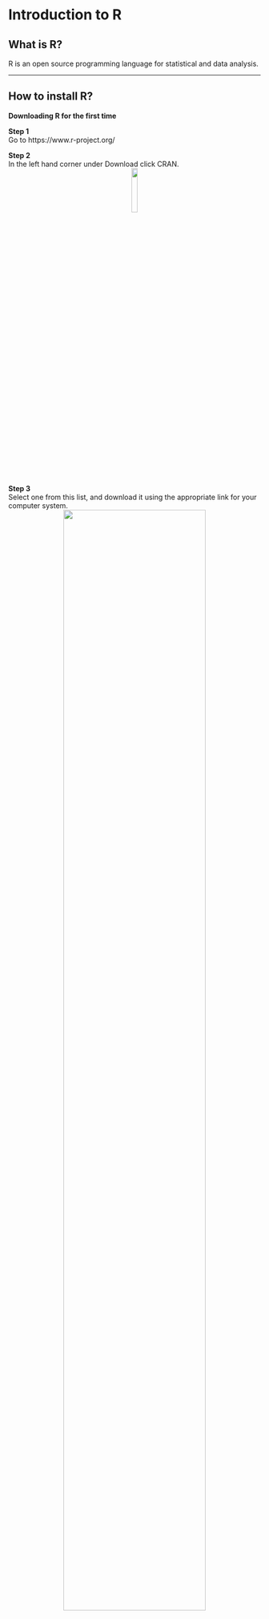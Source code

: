 # Introduction to R {#ch2_introduction}

## What is R?

R is an open source programming language for statistical and data analysis.

---


## How to install R?

**Downloading R for the first time**
<br/>

**Step 1**<br/>
Go to https://www.r-project.org/
<br/>

**Step 2**<br/>
In the left hand corner under Download click CRAN.
<center>
<img src="C:\Users\Guti\OneDrive - University of Vermont\Curriculum\19_ Personal webpage\book_R_ecologia_Rios\figures\step1.jpg" width="15%" style="display: block; margin: auto;" />
</center>

<br/>

**Step 3**<br/>
Select one from this list, and download it using the appropriate link for your computer system.
<center>
<img src="C:\Users\Guti\OneDrive - University of Vermont\Curriculum\19_ Personal webpage\book_R_ecologia_Rios\figures\step3.jpg" width="75%" style="display: block; margin: auto;" />
</center>

<br/>

**Step 4**<br/>
Click base.
<center>
<img src="C:\Users\Guti\OneDrive - University of Vermont\Curriculum\19_ Personal webpage\book_R_ecologia_Rios\figures\step4.jpg" width="75%" style="display: block; margin: auto;" />
</center>

<br/>

**Step 5**<br/>
Download R and follow the typical downloading and installation prompts associated with your computer. system
<center>
<img src="C:\Users\Guti\OneDrive - University of Vermont\Curriculum\19_ Personal webpage\book_R_ecologia_Rios\figures\step5.jpg" width="75%" style="display: block; margin: auto;" />
</center>
<br/>
<br/>

---


## How to install RStudio?


**Downloading R Studio for the first time.**
<br/>

**Step 1**  
Go to https://www.rstudio.com/
<br/>
<br/>

**Step 2**  
Scroll down and click on **Download Free Desktop IDE**
<center>
<img src="C:\Users\Guti\OneDrive - University of Vermont\Curriculum\19_ Personal webpage\book_R_ecologia_Rios\figures\step7.jpg">
</center>
<br/>
<br/>

**Step 3**  
Pick a version. Free has all of the tools you will need for this course.
<center>
<img src="C:\Users\Guti\OneDrive - University of Vermont\Curriculum\19_ Personal webpage\book_R_ecologia_Rios\figures\step8.jpg">
</center>
<br/>
<br/>

**Step 4**  
Select one from this list. Download and install it using the appropriate link for your computer system.
<center>
<img src="C:\Users\Guti\OneDrive - University of Vermont\Curriculum\19_ Personal webpage\book_R_ecologia_Rios\figures\step9.jpg">
</center>
<br/>
<br/>

**YAY! You are now ready to explore the unlimited world of Statistics!!!**
<br/>
<br/>